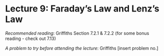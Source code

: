 # Lecture 9: Faraday's Law and Lenz's Law

*Recommended reading*: Griffiths Section 7.2.1 & 7.2.2 (for some bonus reading - check out 7.13)

*A problem to try before attending the lecture*: Griffiths [insert problem no.]